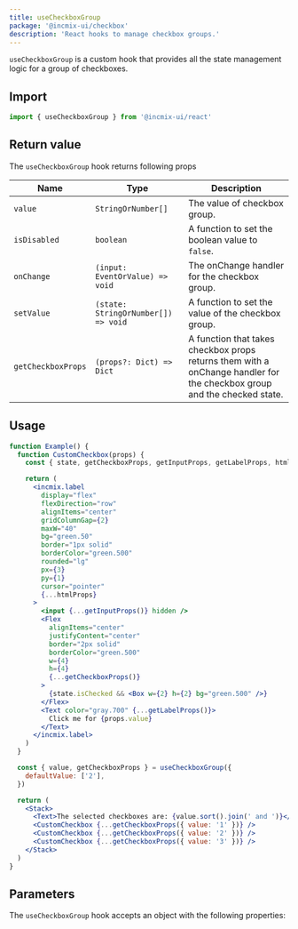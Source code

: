 ```yaml
---
title: useCheckboxGroup
package: '@incmix-ui/checkbox'
description: 'React hooks to manage checkbox groups.'
---
```


`useCheckboxGroup` is a custom hook that provides all the state management logic
for a group of checkboxes.

## Import

```js
import { useCheckboxGroup } from '@incmix-ui/react'
```

## Return value

The `useCheckboxGroup` hook returns following props

| Name               | Type                                | Description                                                                                                             |
| ------------------ | ----------------------------------- | ----------------------------------------------------------------------------------------------------------------------- |
| `value`            | `StringOrNumber[]`                  | The value of checkbox group.                                                                                            |
| `isDisabled`       | `boolean`                           | A function to set the boolean value to `false`.                                                                         |
| `onChange`         | `(input: EventOrValue) => void`     | The onChange handler for the checkbox group.                                                                            |
| `setValue`         | `(state: StringOrNumber[]) => void` | A function to set the value of the checkbox group.                                                                      |
| `getCheckboxProps` | `(props?: Dict) => Dict`            | A function that takes checkbox props returns them with a onChange handler for the checkbox group and the checked state. |

## Usage

```jsx
function Example() {
  function CustomCheckbox(props) {
    const { state, getCheckboxProps, getInputProps, getLabelProps, htmlProps } = useCheckbox(props)

    return (
      <incmix.label
        display="flex"
        flexDirection="row"
        alignItems="center"
        gridColumnGap={2}
        maxW="40"
        bg="green.50"
        border="1px solid"
        borderColor="green.500"
        rounded="lg"
        px={3}
        py={1}
        cursor="pointer"
        {...htmlProps}
      >
        <input {...getInputProps()} hidden />
        <Flex
          alignItems="center"
          justifyContent="center"
          border="2px solid"
          borderColor="green.500"
          w={4}
          h={4}
          {...getCheckboxProps()}
        >
          {state.isChecked && <Box w={2} h={2} bg="green.500" />}
        </Flex>
        <Text color="gray.700" {...getLabelProps()}>
          Click me for {props.value}
        </Text>
      </incmix.label>
    )
  }

  const { value, getCheckboxProps } = useCheckboxGroup({
    defaultValue: ['2'],
  })

  return (
    <Stack>
      <Text>The selected checkboxes are: {value.sort().join(' and ')}</Text>
      <CustomCheckbox {...getCheckboxProps({ value: '1' })} />
      <CustomCheckbox {...getCheckboxProps({ value: '2' })} />
      <CustomCheckbox {...getCheckboxProps({ value: '3' })} />
    </Stack>
  )
}
```

## Parameters

The `useCheckboxGroup` hook accepts an object with the following properties:

<PropsTable of="useCheckboxGroup" />
